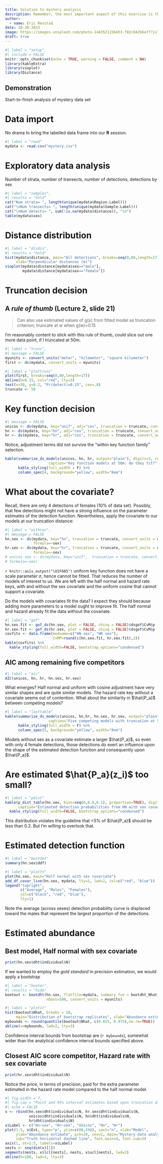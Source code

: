 ```yaml
---
title: Solution to mystery analysis
description: Remember, the most important aspect of this exercise is the workflow that you followed, the decisions you made and the support (evidence) used to support those decisions.
author: 
  - name: Eric Rexstad
date: 10-20-2023
image: https://images.unsplash.com/photo-1443521156453-f82c842b6e7f?ixlib=rb-4.0.3&ixid=MnwxMjA3fDB8MHxjb2xsZWN0aW9uLXBhZ2V8NjB8NDcxMTQ0NHx8ZW58MHx8fHw%3D&auto=format&fit=crop&w=500&q=60
draft: true
---
```


```r
#| label = "setup",
#| include = FALSE
knitr::opts_chunk$set(echo = TRUE, warning = FALSE, comment = NA)
library(kableExtra)
library(vioplot)
library(Distance)
```

:::{.callout-tip}
# Demonstration

Start-to-finish analysis of mystery data set
:::

# Data import

No drama to bring the labelled data frame into our **R** session.

```r
#| label = "read"
mydata <- read.csv("mystery.csv")
```

# Exploratory data analysis

Number of strata, number of transects, number of detections, detections by sex

```r
#| label = "samples",
#| results = "hold"
cat("Num strata= ", length(unique(mydata$Region.Label)))
cat("\nNum transects= ", length(unique(mydata$Sample.Label)))
cat("\nNum detects= ", sum(!is.na(mydata$distance)), "\n")
table(mydata$sex)
```

# Distance distribution

```r
#| label = "disdis",
#| results = "hold"
hist(mydata$distance, main="All detections", breaks=seq(0,80,length=17),
     xlab="Perpendicular distances (m)")
vioplot(mydata$distance[mydata$sex=="male"],
        mydata$distance[mydata$sex=="female"])
```

# Truncation decision

:::{.callout-hint}
# A *rule of thumb* (Lecture 2, slide 21)

> Can also use estimated values of g(x) from fitted model as truncation criterion; truncate at w when g(w)=0.15

:::

I'm reasonably content to stick with this rule of thumb, could slice out one more data point, if I truncated at 50m.

```r
#| label = "trunc",
#| message = FALSE
myunits <- convert_units("meter", "kilometer", "square kilometer")
first <- ds(mydata, convert_units = myunits)
```

```r
#| label = "plottrunc"
plot(first, breaks=seq(0,80,length=17))
abline(h=0.15, col="red", lty=3)
text(x=50, y=0.2, "Pr(detect)=0.15", cex=.8)
truncate <- 50
```

# Key function decision

```r
#| message = FALSE
unicos <- ds(mydata, key="unif", adj="cos", truncation = truncate, convert_units = myunits)
hn <- ds(mydata, key="hn", adj="cos", truncation = truncate, convert_units = myunits)
hr <- ds(mydata, key="hr", adj="cos", truncation = truncate, convert_units = myunits)
```

Notice, adjustment terms did not survive the "within key function family" selection.

```r
kable(summarize_ds_models(unicos, hn, hr, output="plain"), digits=3, row.names = FALSE,
                    caption="Key function models at 50m: do they fit?")  %>%
      kable_styling(full_width = F) %>%
      column_spec(4, background="yellow", width="8em")
```

# What about the covariate?

Recall, there are only 4 detections of females (10\% of data set).  Possibly, that few detections might not have a strong influence on the parameter estimates of the detection function.  Nevertheless, apply the covariate to our models at our truncation distance:

```r
#| label = "withcov",
#| message = FALSE
hn.sex <- ds(mydata, key="hn", truncation = truncate, convert_units = myunits,
             formula=~sex)
hr.sex <- ds(mydata, key="hr", truncation = truncate, convert_units = myunits,
             formula=~sex)
# unicos.sex <- ds(mydata, key="unif",  truncation = truncate, convert_units = myunits,
# formula=~sex)
```

`r knitr::asis_output("\U1F605")` uniform key function does not have a scale parameter $\sigma$, hence cannot be fitted.  That reduces the number of models of interest to us.  We are left with the half normal and hazard rate keys, with and without the sex covariate and the uniform cosine that cannot support a covariate.  

Do the models with covariates fit the data?  I expect they should because adding more parameters to a model ought to improve fit.  The half normal and hazard already fit the data without the covariate.

```r
#| label = "gof"
hn.sex.fit <- gof_ds(hn.sex, plot = FALSE, chisq = FALSE)$dsgof$CvM$p
hr.sex.fit <- gof_ds(hr.sex, plot = FALSE, chisq = FALSE)$dsgof$CvM$p
covfits <- data.frame(modname=c("HN sex", "HR sex"), 
                      CvMP=round(c(hn.sex.fit, hr.sex.fit),2))
kable(covfits) %>%
  kable_styling(full_width=FALSE, bootstrap_options="condensed")
```

## AIC among remaining five competitors

```r
#| label = "aic"
AIC(unicos, hn, hr, hn.sex, hr.sex)
```

What emerges?  Half normal and uniform with cosine adjustment have very similar shapes and are quite similar models.  The hazard rate key without a covariate seems out of contention.  What about the similarity in $\hat{P_a}$ between competing models?

```r
#| label = "lasttable"
kable(summarize_ds_models(unicos, hn,hr, hn.sex, hr.sex, output="plain"), digits=3, row.names = FALSE,
                    caption="Five competing models with truncation at 50m")  %>%
      kable_styling(full_width = F) %>%
      column_spec(5, background="yellow", width="8em")
```

Models without sex as a covariate estimate a larger $\hat{P_a}$, so even with only 4 female detections, those detections do exert an influence upon the shape of the estimated detection function and consequently upon $\hat{P_a}$.

# Are estimated $\hat{P_a}(z_i)$ too small?

```r
#| label = "pdist"
kable(p_dist_table(hn.sex, bins=seq(0,0.8,0.1), proportion=TRUE), digits=3,
      caption="Estimated detection probabilities from HN with sex covariate.") %>%
  kable_styling(full_width=FALSE, bootstrap_options="condensed")
```
This distribution violates the guideline that <5\% of $\hat{P_a}$ should be less than 0.2.  But I'm willing to overlook that.  

# Estimated detection function

```r
#| label = "bestdet"
summary(hn.sex$ddf)
```
```r
#| label = "plotfn"
plot(hn.sex, main="Half normal with sex covariate")
add_df_covar_line(hn.sex, mydata, lty=1, lwd=2, col=c("red", "blue"))
legend("topright", 
       c("Average", "Males", "Females"),
       col=c("black", "red", "blue"),
       lty=1)
```

Note the average (across sexes) detection probability curve is displaced toward the males that represent the largest proportion of the detections.

# Estimated abundance

## Best model, Half normal with sex covariate
```r
print(hn.sex$dht$individual$N)
```

If we wanted to employ the *gold standard* in precision estimation, we would apply a bootstrap

```r
#| label = "booter",
#| results = "hide"
bootout <- bootdht(hn.sex, flatfile=mydata, summary_fun = bootdht_Nhat_summarize,
                   nboot=500, convert_units = myunits)
```

```r
#| label = "plotit"
hist(bootout$Nhat, breaks = 20, 
     main="Distribution of bootstrap replicates", xlab="Abundance estimate")
mybounds <- round(quantile(bootout$Nhat, c(0.025, 0.975),na.rm=TRUE))
abline(v=mybounds, lwd=2, lty=3)
```

Confidence interval bounds from bootstrap are (`r mybounds`), somewhat wider than the analytical confidence interval bounds specified above.

## Closest AIC score competitor, Hazard rate with sex covariate
```r
print(hr.sex$dht$individual$N)
```

Notice the price, in terms of precision, paid for the extra parameter estimated in the hazard rate model compared to the half normal model.

```r
#| fig.width = 7,
#| fig.cap = "Point and 95% interval estimates based upon truncation distance of 50m.",
#| echo = FALSE
x <- rbind(hn.sex$dht$individuals$N, hr.sex$dht$individuals$N,
           unicos$dht$individuals$N, hn$dht$individuals$N, 
           hr$dht$individuals$N)
x$Label <- c("Hn~sex", "Hr~sex", "Unicos", "Hn", "Hr")
plot(1:5, x$Est, type="p", ylim=c(80,550), xaxt="n", xlab="Model", 
     ylab="Abundance estimate", pch=20, cex=2, main="Mystery data analysis",
     sub="Truth horizontal dashed line", font.main=4, font.sub=3)
axis(1, at=1:5, labels=x$Label)
nests <- seq(dim(x)[1])
segments(nests, x$lcl[nests], nests, x$ucl[nests], lwd=2)
abline(h=180, lwd=3, lty=3)
```
